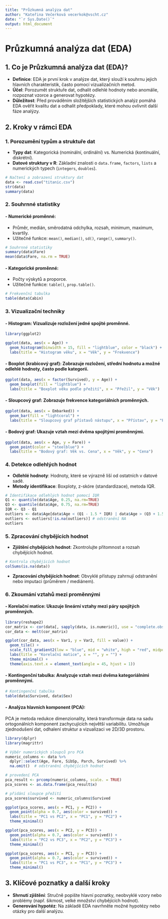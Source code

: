 ```yaml
---
title: "Průzkumná analýza dat"
author: "Kateřina Večerková vecerkok@vscht.cz"
date: "`r Sys.Date()`"
output: html_document
---
```


# Průzkumná analýza dat (EDA)

## **1. Co je Průzkumná analýza dat (EDA)?**

* **Definice**: EDA je první krok v analýze dat, který slouží k souhrnu jejich hlavních charakteristik, často pomocí vizualizačních metod.
* **Účel**: Porozumět struktuře dat, odhalit odlehlé hodnoty nebo anomálie, rozpoznat vzorce a generovat hypotézy.
* **Důležitost**: Před prováděním složitějších statistických analýz pomáhá EDA ověřit kvalitu dat a odhalit předpoklady, které mohou ovlivnit další fáze analýzy.

## **2. Kroky v rámci EDA**

### 1. **Porozumění typům a struktuře dat**

* **Typy dat**: Kategorická (nominální, ordinální) vs. Numerická (kontinuální, diskrétní).
* **Datové struktury v R**: Základní znalosti o `data.frame`, `factors`, `lists` a numerických typech (`integers`, `doubles`).

```r
# Načtení a zobrazení struktury dat
data <- read.csv("titanic.csv")
str(data)
summary(data)
```

### 2. **Souhrnné statistiky**

#### - **Numerické proměnné**:

* Průměr, medián, směrodatná odchylka, rozsah, minimum, maximum, kvartily.
* Užitečné funkce: `mean()`, `median()`, `sd()`, `range()`, `summary()`.

```r
# Souhrnné statistiky
summary(data$Fare)
mean(data$Fare, na.rm = TRUE)
```

#### - **Kategorické proměnné**:

* Počty výskytů a proporce.
* Užitečné funkce: `table()`, `prop.table()`.

```r
# Frekvenční tabulka
table(data$Cabin)
```

### 3. **Vizualizační techniky**

#### - **Histogram**: Vizualizuje rozložení jedné spojité proměnné.

```r
library(ggplot2)

ggplot(data, aes(x = Age)) +
  geom_histogram(binwidth = 15, fill = "lightblue", color = "black") +
  labs(title = "Histogram věku", x = "Věk", y = "Frekvence")
```

#### - **Boxplot (krabicový graf)**: Zobrazuje rozložení, střední hodnotu a možné odlehlé hodnoty, často podle kategorií.

```r
ggplot(data, aes(x = factor(Survived), y = Age)) +
  geom_boxplot(fill = "lightblue") +
  labs(title = "Boxplot věku podle přežití", x = "Přežil", y = "Věk")
```

#### - **Sloupcový graf**: Zobrazuje frekvence kategoriálních proměnných.

```r
ggplot(data, aes(x = Embarked)) +
  geom_bar(fill = "lightcoral") +
  labs(title = "Sloupcový graf přístavů nástupu", x = "Přístav", y = "Počet")
```

#### - **Bodový graf**: Ukazuje vztah mezi dvěma spojitými proměnnými.

```r
ggplot(data, aes(x = Age, y = Fare)) +
  geom_point(color = "steelblue") +
  labs(title = "Bodový graf: Věk vs. Cena", x = "Věk", y = "Cena")
```

### 4. **Detekce odlehlých hodnot**

* **Odlehlé hodnoty**: Hodnoty, které se výrazně liší od ostatních v datové sadě.
* **Metody identifikace**: Boxploty, z-skóre (standardizace), metoda IQR.

```r
# Identifikace odlehlých hodnot pomocí IQR
Q1 <- quantile(data$Age, 0.25, na.rm=TRUE)
Q3 <- quantile(data$Age, 0.75, na.rm=TRUE)
IQR <- Q3 - Q1
outliers <- data$Age[data$Age < (Q1 - 1.5 * IQR) | data$Age > (Q3 + 1.5 * IQR)]
outliers <- outliers[!is.na(outliers)] # odstranění NA
outliers
```

### 5. **Zpracování chybějících hodnot**

* **Zjištění chybějících hodnot**: Zkontrolujte přítomnost a rozsah chybějících hodnot.

```r
# Kontrola chybějících hodnot
colSums(is.na(data))
```

* **Zpracování chybějících hodnot**: Obvyklé přístupy zahrnují odstranění nebo imputaci (průměrem / mediánem).

### 6. **Zkoumání vztahů mezi proměnnými**

#### - **Korelační matice**: Ukazuje lineární vztahy mezi páry spojitých proměnných.

```r
library(reshape2)
cor_matrix <- cor(data[, sapply(data, is.numeric)], use = "complete.obs")
cor_data <- melt(cor_matrix)

ggplot(cor_data, aes(x = Var1, y = Var2, fill = value)) +
  geom_tile() +
  scale_fill_gradient2(low = "blue", mid = "white", high = "red", midpoint = 0) +
  labs(title = "Korelační matice", x = "", y = "") +
  theme_minimal() +
  theme(axis.text.x = element_text(angle = 45, hjust = 1))
```

#### - **Kontingenční tabulka**: Analyzuje vztah mezi dvěma kategoriálními proměnnými.

```r
# Kontingenční tabulka
table(data$Survived, data$Sex)
```

#### - **Analýza hlavních komponent (PCA)**:

PCA je metoda redukce dimenzionality, která transformuje data na sadu ortogonálních komponent zachycujících největší variabilitu. Umožňuje zjednodušení dat, odhalení struktur a vizualizaci ve 2D/3D prostoru.

```r
library(dplyr)
library(magrittr)

# Výběr numerických sloupců pro PCA
numeric_columns <- data %>%
  dplyr::select(Age, Fare, SibSp, Parch, Survived) %>%
  na.omit()  # odstranění chybějících hodnot

# provedení PCA
pca_result <- prcomp(numeric_columns, scale. = TRUE)
pca_scores <- as.data.frame(pca_result$x)

# přidání sloupce přežití
pca_scores$survived <- numeric_columns$Survived
```

```r
ggplot(pca_scores, aes(x = PC1, y = PC2)) +
  geom_point(alpha = 0.7, aes(color = survived)) +
  labs(title = "PC1 vs PC2", x = "PC1", y = "PC2") +
  theme_minimal()
```

```r
ggplot(pca_scores, aes(x = PC2, y = PC3)) +
  geom_point(alpha = 0.7, aes(color = survived)) +
  labs(title = "PC2 vs PC3", x = "PC2", y = "PC3") +
  theme_minimal()
```

```r
ggplot(pca_scores, aes(x = PC1, y = PC3)) +
  geom_point(alpha = 0.7, aes(color = survived)) +
  labs(title = "PC1 vs PC3", x = "PC1", y = "PC3") +
  theme_minimal()
```

## **3. Klíčové poznatky a další kroky**

* **Shrnutí zjištění**: Stručně popište hlavní poznatky, neobvyklé vzory nebo problémy (např. šikmost, velké množství chybějících hodnot).
* **Generování hypotéz**: Na základě EDA navrhněte možné hypotézy nebo otázky pro další analýzu.
